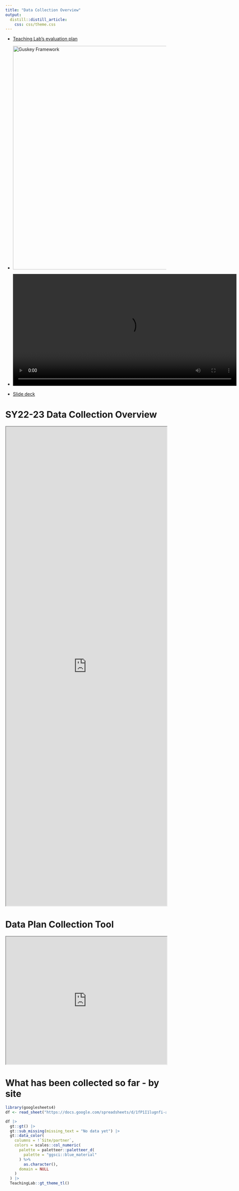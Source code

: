```yaml
---
title: "Data Collection Overview"
output: 
  distill::distill_article:
    css: css/theme.css
---
```


<base target="_blank"/>

- <a href="https://docs.google.com/document/d/19yDyFCx1KeSPHlD9SLvLfG76FRGdfChL1hnCo_dV1zQ/edit?usp=sharing">Teaching Lab's evaluation plan</a>

- <img src="Images/Surveys/Teaching Lab Evaluation Plan Overview SY22-23.png" alt="Guskey Framework" width = "700">

- <video width="700" controls>
  <source src="videos/Impact Evaluation Plan Updated.mp4" type="video/mp4">
  Your browser does not support HTML video.
</video>

- <a href="https://docs.google.com/presentation/d/1q0cN-9w5nZiHSvC7ltSAJIqFaN8DFYoZGwhlD76rWuM/edit#slide=id.g12348856a48_0_1079">Slide deck</a>

# SY22-23 Data Collection Overview

<p align="center" class = "l-screen">

<iframe height = "1500px" width = "100%" class="l-screen-inset shaded" src="https://docs.google.com/document/d/e/2PACX-1vQZ9iNozHcw6p_JEs9q-0xQrfJ8nHAyC0Kj47PbWGgcD5PXLOPOwy3xyfno1o-alJztS8zqmTPzPA2N/pub?embedded=true"></iframe>

</p>

# Data Plan Collection Tool


<p align="center" class = "l-screen">

<iframe height = "400px" width = "100%" class="l-screen-inset shaded" src="https://zingtree.com/show/329834131#9"></iframe>

</p>

# What has been collected so far - by site

```r
library(googlesheets4)
df <- read_sheet("https://docs.google.com/spreadsheets/d/1fP1I1lugnfi-a5LpVgvtp1PtdRObColtvioTAFMtYqo/edit#gid=0", skip = 1)

df |>
  gt::gt() |>
  gt::sub_missing(missing_text = "No data yet") |>
  gt::data_color(
    columns = !`Site/partner`,
    colors = scales::col_numeric(
      palette = paletteer::paletteer_d(
        palette = "ggsci::blue_material"
      ) %>%
        as.character(),
      domain = NULL
    )
  ) |>
  TeachingLab::gt_theme_tl()
```


